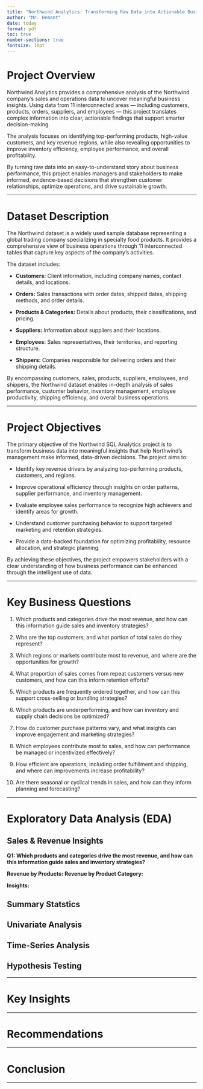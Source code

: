 ```yaml
---
title: "Northwind Analytics: Transforming Raw Data into Actionable Business Intelligence"
author: "Mr. Hemant"
date: today
format: pdf
toc: true
number-sections: true
fontsize: 10pt
---
```


\clearpage

# Project Overview

Northwind Analytics provides a comprehensive analysis of the Northwind company’s sales and operations data to uncover meaningful business insights. Using data from 11 interconnected areas — including customers, products, orders, suppliers, and employees — this project translates complex information into clear, actionable findings that support smarter decision-making.

The analysis focuses on identifying top-performing products, high-value customers, and key revenue regions, while also revealing opportunities to improve inventory efficiency, employee performance, and overall profitability.

By turning raw data into an easy-to-understand story about business performance, this project enables managers and stakeholders to make informed, evidence-based decisions that strengthen customer relationships, optimize operations, and drive sustainable growth.

---

# Dataset Description

The Northwind dataset is a widely used sample database representing a global trading company specializing in specialty food products. It provides a comprehensive view of business operations through 11 interconnected tables that capture key aspects of the company’s activities.

The dataset includes:

+ **Customers:** Client information, including company names, contact details, and locations.

+ **Orders:** Sales transactions with order dates, shipped dates, shipping methods, and order details.

+ **Products & Categories:** Details about products, their classifications, and pricing.

+ **Suppliers:** Information about suppliers and their locations.

+ **Employees:** Sales representatives, their territories, and reporting structure.

+ **Shippers:** Companies responsible for delivering orders and their shipping details.

By encompassing customers, sales, products, suppliers, employees, and shippers, the Northwind dataset enables in-depth analysis of sales performance, customer behavior, inventory management, employee productivity, shipping efficiency, and overall business operations.

---

# Project Objectives

The primary objective of the Northwind SQL Analytics project is to transform business data into meaningful insights that help Northwind’s management make informed, data-driven decisions. The project aims to:

+ Identify key revenue drivers by analyzing top-performing products, customers, and regions.

+ Improve operational efficiency through insights on order patterns, supplier performance, and inventory management.

+ Evaluate employee sales performance to recognize high achievers and identify areas for growth.

+ Understand customer purchasing behavior to support targeted marketing and retention strategies.

+ Provide a data-backed foundation for optimizing profitability, resource allocation, and strategic planning.

By achieving these objectives, the project empowers stakeholders with a clear understanding of how business performance can be enhanced through the intelligent use of data.

---

# Key Business Questions

1. Which products and categories drive the most revenue, and how can this information guide sales and inventory strategies?

2. Who are the top customers, and what portion of total sales do they represent?

3. Which regions or markets contribute most to revenue, and where are the opportunities for growth?

4. What proportion of sales comes from repeat customers versus new customers, and how can this inform retention efforts?

5. Which products are frequently ordered together, and how can this support cross-selling or bundling strategies?

6. Which products are underperforming, and how can inventory and supply chain decisions be optimized?

7. How do customer purchase patterns vary, and what insights can improve engagement and marketing strategies?

8. Which employees contribute most to sales, and how can performance be managed or incentivized effectively?

9. How efficient are operations, including order fulfillment and shipping, and where can improvements increase profitability?

10. Are there seasonal or cyclical trends in sales, and how can they inform planning and forecasting?

---

# Exploratory Data Analysis (EDA)

## Sales & Revenue Insights

**Q1: Which products and categories drive the most revenue, and how can this information guide sales and inventory strategies?**

**Revenue by Products:**
\begin{flushleft}
\begin{tabular}{l l r r}
\hline
\textbf{Product Name} & \textbf{Category} & \textbf{Total Revenue (\$)} & \textbf{\% of Total Revenue} \\
\hline
Côte de Blaye           & Beverages      & 141,396.74 & 11.17 \\
Thüringer Rostbratwurst & Meat/Poultry   & 80,368.67  & 6.35  \\
Raclette Courdavault    & Dairy Products & 71,155.70  & 5.62  \\
Tarte au sucre          & Confections    & 47,234.97  & 3.73  \\
Camembert Pierrot       & Dairy Products & 46,825.48  & 3.70  \\
Gnocchi di nonna Alice  & Grains/Cereals & 42,593.06  & 3.36  \\
Manjimup Dried Apples   & Produce        & 41,819.65  & 3.30  \\
Alice Mutton            & Meat/Poultry   & 32,698.38  & 2.58  \\
Carnarvon Tigers        & Seafood        & 29,171.88  & 2.30  \\
Rössle Sauerkraut       & Produce        & 25,696.64  & 2.03  \\
\hline
\end{tabular}
\end{flushleft}

**Revenue by Product Category:**
\begin{flushleft}
\begin{tabular}{lrr}
\hline
\textbf{Product Category} & \textbf{Total Revenue (\$)} & \textbf{Revenue Share (\%)} \\
\hline
Beverages       & 267,868.18 & 21.16 \\
Dairy Products  & 234,507.29 & 18.53 \\
Confections     & 167,357.23 & 13.22 \\
Meat/Poultry    & 163,022.36 & 12.88 \\
Seafood         & 131,261.74 & 10.37 \\
Condiments      & 106,047.09 & 8.38  \\
Produce         & 99,984.58  & 7.90  \\
Grains/Cereals  & 95,744.59  & 7.56  \\
\hline
\end{tabular}
\end{flushleft}

**Insights:**

## Summary Statstics

## Univariate Analysis  
   
## Time-Series Analysis  

## Hypothesis Testing

---

# Key Insights

---

# Recommendations

---

# Conclusion

---
 

